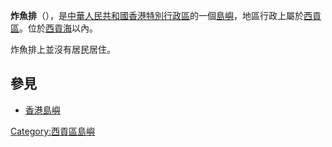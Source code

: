 {{Otheruses|炸魚|subject=香港地名|other=一種食品}}
{{Notability|3=Geographic|time=2022-06-16T03:11:40+00:00}}
{{Unreferenced|time=2022-06-16T03:11:40+00:00}}
'''炸魚排'''（{{lang-en|Cha Yue Pai}}），是[[中華人民共和國|中華人民共和國]][[香港特別行政區|香港特別行政區]]的一個[[島嶼|島嶼]]，地區行政上屬於[[西貢區|西貢區]]。位於[[西貢海|西貢海]]以內。

炸魚排上並沒有居民居住。

==參見==

*[[香港島嶼|香港島嶼]]

{{香港島嶼}}

[[Category:西貢區島嶼|Category:西貢區島嶼]]